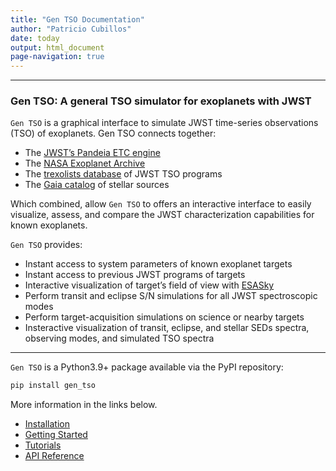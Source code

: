 ```yaml
---
title: "Gen TSO Documentation"
author: "Patricio Cubillos"
date: today
output: html_document
page-navigation: true
---
```


---

### Gen TSO: A general TSO simulator for exoplanets with JWST

`Gen TSO` is a graphical interface to simulate JWST time-series
observations (TSO) of exoplanets.  Gen TSO connects together:

- The [JWST's Pandeia ETC engine](https://outerspace.stsci.edu/display/PEN/Pandeia+Engine+News)
- The [NASA Exoplanet Archive](https://exoplanetarchive.ipac.caltech.edu/)
- The [trexolists database](https://www.stsci.edu/~nnikolov/TrExoLiSTS/JWST/trexolists.html) of JWST TSO programs
- The [Gaia catalog](https://gea.esac.esa.int/archive/) of stellar sources

Which combined, allow `Gen TSO` to offers an interactive interface to easily
visualize, assess, and compare the JWST characterization capabilities
for known exoplanets.

`Gen TSO` provides:

- Instant access to system parameters of known exoplanet targets
- Instant access to previous JWST programs of targets
- Interactive visualization of target's field of view with [ESASky](https://sky.esa.int/esasky/)
- Perform transit and eclipse S/N simulations for all JWST spectroscopic modes
- Perform target-acquisition simulations on science or nearby targets
- Insteractive visualization of transit, eclipse, and stellar SEDs spectra, observing modes, and simulated TSO spectra

---

`Gen TSO` is a Python3.9+ package available via the PyPI repository:

```bash
pip install gen_tso
```

More information in the links below.

- [Installation](install.qmd)
- [Getting Started](get_started.qmd)
- [Tutorials](tutorials.qmd)
- [API Reference](api)

